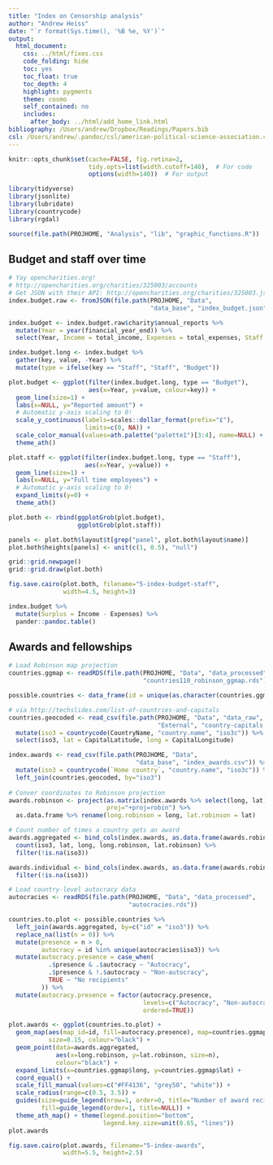 ```yaml
---
title: "Index on Censorship analysis"
author: "Andrew Heiss"
date: "`r format(Sys.time(), '%B %e, %Y')`"
output: 
  html_document: 
    css: ../html/fixes.css
    code_folding: hide
    toc: yes
    toc_float: true
    toc_depth: 4
    highlight: pygments
    theme: cosmo
    self_contained: no
    includes:
      after_body: ../html/add_home_link.html
bibliography: /Users/andrew/Dropbox/Readings/Papers.bib
csl: /Users/andrew/.pandoc/csl/american-political-science-association.csl
---
```


```r
knitr::opts_chunk$set(cache=FALSE, fig.retina=2,
                      tidy.opts=list(width.cutoff=140),  # For code
                      options(width=140))  # For output

library(tidyverse)
library(jsonlite)
library(lubridate)
library(countrycode)
library(rgdal)

source(file.path(PROJHOME, "Analysis", "lib", "graphic_functions.R"))
```

## Budget and staff over time

```r
# Yay opencharities.org!
# http://opencharities.org/charities/325003/accounts
# Get JSON with their API: http://opencharities.org/charities/325003.json
index.budget.raw <- fromJSON(file.path(PROJHOME, "Data", 
                                       "data_base", "index_budget.json"))

index.budget <- index.budget.raw$charity$annual_reports %>%
  mutate(Year = year(financial_year_end)) %>%
  select(Year, Income = total_income, Expenses = total_expenses, Staff = employees)

index.budget.long <- index.budget %>%
  gather(key, value, -Year) %>%
  mutate(type = ifelse(key == "Staff", "Staff", "Budget"))

plot.budget <- ggplot(filter(index.budget.long, type == "Budget"),
                      aes(x=Year, y=value, colour=key)) +
  geom_line(size=1) +
  labs(x=NULL, y="Reported amount") +
  # Automatic y-axis scaling to 0!
  scale_y_continuous(labels=scales::dollar_format(prefix="£"),
                     limits=c(0, NA)) +
  scale_color_manual(values=ath.palette("palette1")[3:4], name=NULL) +
  theme_ath()

plot.staff <- ggplot(filter(index.budget.long, type == "Staff"),
                     aes(x=Year, y=value)) +
  geom_line(size=1) +
  labs(x=NULL, y="Full time employees") +
  # Automatic y-axis scaling to 0!
  expand_limits(y=0) +
  theme_ath()

plot.both <- rbind(ggplotGrob(plot.budget),
                   ggplotGrob(plot.staff))

panels <- plot.both$layout$t[grep("panel", plot.both$layout$name)]
plot.both$heights[panels] <- unit(c(1, 0.5), "null")

grid::grid.newpage()
grid::grid.draw(plot.both)

fig.save.cairo(plot.both, filename="5-index-budget-staff", 
               width=4.5, height=3)
```

```r
index.budget %>%
  mutate(Surplus = Income - Expenses) %>%
  pander::pandoc.table()
```

## Awards and fellowships

```r
# Load Robinson map projection
countries.ggmap <- readRDS(file.path(PROJHOME, "Data", "data_processed",
                                     "countries110_robinson_ggmap.rds"))

possible.countries <- data_frame(id = unique(as.character(countries.ggmap$id)))

# via http://techslides.com/list-of-countries-and-capitals
countries.geocoded <- read_csv(file.path(PROJHOME, "Data", "data_raw",
                                         "External", "country-capitals.csv")) %>%
  mutate(iso3 = countrycode(CountryName, "country.name", "iso3c")) %>%
  select(iso3, lat = CapitalLatitude, long = CapitalLongitude)

index.awards <- read_csv(file.path(PROJHOME, "Data", 
                                   "data_base", "index_awards.csv")) %>%
  mutate(iso3 = countrycode(`Home country`, "country.name", "iso3c")) %>%
  left_join(countries.geocoded, by="iso3")
  
# Conver coordinates to Robinson projection
awards.robinson <- project(as.matrix(index.awards %>% select(long, lat)), 
                           proj="+proj=robin") %>%
  as.data.frame %>% rename(long.robinson = long, lat.robinson = lat)

# Count number of times a country gets an award
awards.aggregated <- bind_cols(index.awards, as.data.frame(awards.robinson)) %>%
  count(iso3, lat, long, long.robinson, lat.robinson) %>%
  filter(!is.na(iso3))

awards.individual <- bind_cols(index.awards, as.data.frame(awards.robinson)) %>%
  filter(!is.na(iso3))

# Load country-level autocracy data
autocracies <- readRDS(file.path(PROJHOME, "Data", "data_processed",
                                 "autocracies.rds"))

countries.to.plot <- possible.countries %>%
  left_join(awards.aggregated, by=c("id" = "iso3")) %>%
  replace_na(list(n = 0)) %>%
  mutate(presence = n > 0,
         autocracy = id %in% unique(autocracies$iso3)) %>%
  mutate(autocracy.presence = case_when(
           .$presence & .$autocracy ~ "Autocracy",
           .$presence & !.$autocracy ~ "Non-autocracy",
           TRUE ~ "No recipients"
         )) %>%
  mutate(autocracy.presence = factor(autocracy.presence, 
                                     levels=c("Autocracy", "Non-autocracy", "No recipients"),
                                     ordered=TRUE))

plot.awards <- ggplot(countries.to.plot) +
  geom_map(aes(map_id=id, fill=autocracy.presence), map=countries.ggmap, 
           size=0.15, colour="black") + 
  geom_point(data=awards.aggregated, 
             aes(x=long.robinson, y=lat.robinson, size=n), 
             colour="black") + 
  expand_limits(x=countries.ggmap$long, y=countries.ggmap$lat) +
  coord_equal() +
  scale_fill_manual(values=c("#FF4136", "grey50", "white")) +
  scale_radius(range=c(0.5, 3.5)) +
  guides(size=guide_legend(nrow=1, order=0, title="Number of award recipients:"),
         fill=guide_legend(order=1, title=NULL)) +
  theme_ath_map() + theme(legend.position="bottom",
                          legend.key.size=unit(0.65, "lines"))
plot.awards

fig.save.cairo(plot.awards, filename="5-index-awards", 
               width=5.5, height=2.5)
```
